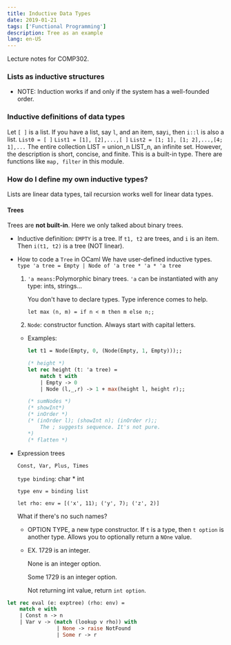 ```yaml
---
title: Inductive Data Types
date: 2019-01-21
tags: ['Functional Programming']
description: Tree as an example
lang: en-US
---
```


Lecture notes for COMP302.

### Lists as inductive structures

- NOTE: Induction works if and only if the system has a well-founded order.

### Inductive definitions of data types

Let `[ ]` is a list. If you have a list, say `l`, and an item, say`i`, then `i::l` is also a list.
`List0 = [ ]`
`List1 = [1], [2],...,[ ]`
`List2 = [1; 1], [1; 2],...,[4; 1],...`
The entire collection LIST = union_n LIST_n, an infinite set. However, the description is short, concise, and finite.
This is a built-in type. There are functions like `map, filter` in this module.

### How do I define my own inductive types?

Lists are linear data types, tail recursion works well for linear data types.

#### Trees

Trees are **not built-in**. Here we only talked about binary trees.

- Inductive definition:
  `EMPTY` is a tree.
  If `t1, t2` are trees, and `i` is an item. Then `i(t1, t2)` is a tree (NOT linear).

- How to code a `Tree` in OCaml
  We have user-defined inductive types.
  `type 'a tree = Empty | Node of 'a tree * 'a * 'a tree`

  1. `'a means:`Polymorphic binary trees. `'a` can be instantiated with any type: ints, strings...

     You don't have to declare types. Type inference comes to help.

     `let max (n, m) = if n < m then m else n;;`

  2. `Node`: constructor function. Always start with capital letters.

  - Examples:

    ```ocaml
    let t1 = Node(Empty, 0, (Node(Empty, 1, Empty)));;

    (* height *)
    let rec height (t: 'a tree) =
    	match t with
    	| Empty -> 0
    	| Node (l,_,r) -> 1 + max(height l, height r);;

    (* sumNodes *)
    (* showInt*)
    (* inOrder *)
    (* (inOrder l); (showInt n); (inOrder r);;
    	The ; suggests sequence. It's not pure.
    *)
    (* flatten *)
    ```

- Expression trees

  `Const, Var, Plus, Times`

  `type binding`: char \* int

  `type env = binding list`

  `let rho: env = [('x', 11); ('y', 7); ('z', 2)]`

  What if there's no such names?

  - OPTION TYPE, a new type constructor. If `t` is a type, then `t option` is another type. Allows you to optionally return a `NOne` value.

  - EX. 1729 is an integer.

    None is an integer option.

    Some 1729 is an integer option.

    Not returning int value, return `int option`.

```ocaml
let rec eval (e: exptree) (rho: env) =
	match e with
	| Const n -> n
	| Var v -> (match (lookup v rho)) with
				| None -> raise NotFound
				| Some r -> r
```

